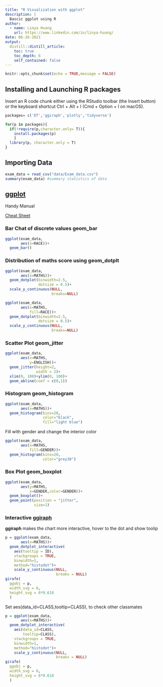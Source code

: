 ```yaml
---
title: "R Visualization with ggplot"
description: |
  Bascic ggplot using R
author:
  - name: Linya Huang
    url: https://www.linkedin.com/in/linya-huang/
date: 06-26-2021
output:
  distill::distill_article:
    toc: true
    toc_depth: 6
    self_contained: false
---
```



```r
knitr::opts_chunk$set(echo = TRUE,message = FALSE)
```

## Installing and Launching R packages

Insert an R code chunk either using the RStudio toolbar (the Insert button) or the keyboard shortcut Ctrl + Alt + I (Cmd + Option + I on macOS).


```r
packages= c('DT','ggiraph','plotly','tidyverse')

for(p in packages){
  if(!require(p,character.only= T)){
    install.packages(p)
    }
  library(p, character.only = T)
}
```

## Importing Data

```r
exam_data = read_csv("data/Exam_data.csv")
summary(exam_data) #summary statistics of data 
```

## [ggplot](https://ggplot2.tidyverse.org/reference/ggplot.html)

Handy Manual

[Cheat Sheet](https://github.com/rstudio/cheatsheets/blob/master/data-visualization-2.1.pdf)


### Bar Chat of discrete values __geom_bar__

```r
ggplot(exam_data, 
       aes(x=RACE))+
  geom_bar()
```

### Distribution of maths score using __geom_dotplt__

```r
ggplot(exam_data, 
       aes(x=MATHS))+
  geom_dotplot(binwidth=2.5,
               dotsize = 0.5)+
  scale_y_continuous(NULL,
                     breaks=NULL)
```

```r
ggplot(exam_data, 
       aes(x=MATHS,
           fill=RACE))+
  geom_dotplot(binwidth=2.5,
               dotsize = 0.5)+
  scale_y_continuous(NULL,
                     breaks=NULL)
```


### Scatter Plot __geom_jitter__

```r
ggplot(exam_data, 
       aes(x=MATHS,
           y=ENGLISH))+
  geom_jitter(height=2,
              width = 2)+
  xlim(0, 100)+ylim(0, 100)+
  geom_abline(coef = c(0,1))
```

### Histogram __geom_histogram__

```r
ggplot(exam_data, 
       aes(x=MATHS))+
  geom_histogram(bins=20,
                 color="black",
                 fill="light blue")
```

Fill with gender and change the interior color 

```r
ggplot(exam_data, 
       aes(x=MATHS,
           fill=GENDER))+
  geom_histogram(bins=20,
                 color="grey30")
```

### Box Plot __geom_boxplot__

```r
ggplot(exam_data, 
       aes(y=MATHS,
           x=GENDER,color=GENDER))+
  geom_boxplot()+
  geom_point(position = "jitter",
             size=1)
```



### Interactive __[ggiraph](https://davidgohel.github.io/ggiraph/)__


__ggiraph__ makes the chart more interactive, hover to the dot and show toolip

```r
p = ggplot(exam_data, 
       aes(x=MATHS))+
  geom_dotplot_interactive(
    aes(tooltip = ID),
    stackgroups = TRUE,
    binwidth=1,
    method="histodot")+
    scale_y_continuous(NULL,
                       breaks = NULL)
girafe(
  ggobj = p,
  width_svg = 6,
  height_svg = 6*0.618
  )
```

Set aes(data_id=CLASS,tooltip=CLASS), to check other classmates

```r
p = ggplot(exam_data, 
       aes(x=MATHS))+
  geom_dotplot_interactive(
    aes(data_id=CLASS,
        tooltip=CLASS),
    stackgroups = TRUE,
    binwidth=1,
    method="histodot")+
    scale_y_continuous(NULL,
                       breaks = NULL)
girafe(
  ggobj = p,
  width_svg = 6,
  height_svg = 6*0.618
  )
```



